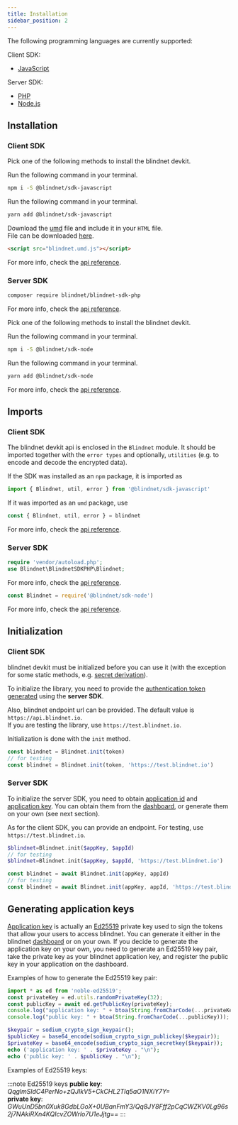 ```yaml
---
title: Installation
sidebar_position: 2
---
```



The following programming languages are currently supported:

Client SDK:

- [JavaScript](../api_reference/client/javascript/latest)

Server SDK:

- [PHP](../api_reference/server/php/latest)
- [Node.js](../api_reference/server/node.js/latest)

## Installation

### Client SDK

<Tabs groupId="lang-client">
<TabItem value="js" label="JavaScript" default>

Pick one of the following methods to install the blindnet devkit.

<Tabs>
<TabItem value="npm" label="npm" default>

Run the following command in your terminal.
```bash
npm i -S @blindnet/sdk-javascript
```

</TabItem>
<TabItem value="yarn" label="yarn" default>

Run the following command in your terminal.
```bash
yarn add @blindnet/sdk-javascript
```

</TabItem>
<TabItem value="umd" label="umd" default>

Download the [umd](https://irian.to/blogs/what-are-cjs-amd-umd-and-esm-in-javascript/) file and include it in your `HTML` file.  
File can be downloaded [here](https://raw.githubusercontent.com/blindnet-io/blindnet-sdk-js/develop/lib/index.umd.js).
```html
<script src="blindnet.umd.js"></script>
```

</TabItem>
</Tabs>

For more info, check the [api reference](../api_reference/client/javascript/latest#installation).

</TabItem>
</Tabs>

### Server SDK

<Tabs groupId="lang-server">
<TabItem value="php" label="PHP" default>

```bash 
composer require blindnet/blindnet-sdk-php
```

For more info, check the [api reference](../api_reference/server/php/latest#installation).

</TabItem>
<TabItem value="node" label="Node.js" default>

Pick one of the following methods to install the blindnet devkit.

<Tabs>
<TabItem value="npm" label="npm" default>

Run the following command in your terminal.
```bash
npm i -S @blindnet/sdk-node
```

</TabItem>
<TabItem value="yarn" label="yarn" default>

Run the following command in your terminal.
```bash
yarn add @blindnet/sdk-node
```

</TabItem>
</Tabs>

For more info, check the [api reference](../api_reference/server/node.js/latest#installation).

</TabItem>
</Tabs>

## Imports

### Client SDK
The blindnet devkit api is enclosed in the `Blindnet` module. It should be imported together with the `error types` and optionally, `utilities` (e.g. to encode and decode the encrypted data).

<Tabs groupId="lang-client">
<TabItem value="js" label="JavaScript" default>

If the SDK was installed as an `npm` package, it is imported as

```js
import { Blindnet, util, error } from '@blindnet/sdk-javascript'
```

If it was imported as an `umd` package, use
```js
const { Blindnet, util, error } = blindnet
```

For more info, check the [api reference](../api_reference/client/javascript/latest#imports).

</TabItem>
</Tabs>

### Server SDK

<Tabs groupId="lang-server">
<TabItem value="php" label="PHP" default>

```php linenums="1"
require 'vendor/autoload.php';
use Blindnet\BlindnetSDKPHP\Blindnet;
```

For more info, check the [api reference](../api_reference/server/php/latest#imports).

</TabItem>
<TabItem value="node" label="Node.js" default>

```js
const Blindnet = require('@blindnet/sdk-node')
```

For more info, check the [api reference](../api_reference/server/node.js/latest#imports).

</TabItem>
</Tabs>

## Initialization

### Client SDK 
blindnet devkit must be initialized before you can use it (with the exception for some static methods, e.g. [secret derivation](./managing_users_access#splitting-secrets)).

To initialize the library, you need to provide the [authentication token generated](./managing_users_access#creating-user-tokens) using the **server SDK**.

Also, blindnet endpoint url can be provided. The default value is `https://api.blindnet.io`.  
If you are testing the library, use `https://test.blindnet.io`.

Initialization is done with the `init` method.

<Tabs groupId="lang">
<TabItem value="js" label="JavaScript" default>

```js linenums="1"
const blindnet = Blindnet.init(token)
// for testing
const blindnet = Blindnet.init(token, 'https://test.blindnet.io')
```

</TabItem>
</Tabs>

### Server SDK
To initialize the server SDK, you need to obtain [application id](../glossary#application-id) and [application key](../glossary#application-key). You can obtain them from the [dashboard](https://dashboard.blindnet.io), or generate them on your own (see next section).

As for the client SDK, you can provide an endpoint. For testing, use `https://test.blindnet.io`.

<Tabs groupId="lang-server">
<TabItem value="php" label="PHP" default>

```php linenums="1"
$blindnet=Blindnet.init($appKey, $appId)
// for testing
$blindnet=Blindnet.init($appKey, $appId, 'https://test.blindnet.io')
```

</TabItem>
<TabItem value="node" label="Node.js" default>

```js linenums="1"
const blindnet = await Blindnet.init(appKey, appId)
// for testing
const blindnet = await Blindnet.init(appKey, appId, 'https://test.blindnet.io')
```

</TabItem>
</Tabs>

## Generating application keys

[Application key](../glossary#application-key) is actually an [Ed25519](https://en.wikipedia.org/wiki/EdDSA#Ed25519) private key used to sign the tokens that allow your users to access blindnet. You can generate it either in the blindnet [dashboard](https://dashboard.blindnet.io) or on your own. If you decide to generate the application key on your own, you need to generate an Ed25519 key pair, take the private key as your blindnet application key, and register the public key in your application on the dashboard. 

Examples of how to generate the Ed25519 key pair:

<Tabs>
<TabItem value="js" label="JavaScript" default>

```js linenums="1"
import * as ed from 'noble-ed25519';
const privateKey = ed.utils.randomPrivateKey(32);
const publicKey = await ed.getPublicKey(privateKey);
console.log("application key: " + btoa(String.fromCharCode(...privateKey, ...publicKey)));
console.log("public key: " + btoa(String.fromCharCode(...publicKey)));
```

</TabItem>
<TabItem value="php" label="PHP" default>

```php linenums="1"
$keypair = sodium_crypto_sign_keypair();
$publicKey = base64_encode(sodium_crypto_sign_publickey($keypair)); 
$privateKey = base64_encode(sodium_crypto_sign_secretkey($keypair));
echo ('application key: ' . $privateKey . "\n");
echo ('public key: ' . $publicKey . "\n");
```

</TabItem>
</Tabs>

Examples of Ed25519 keys:

:::note Ed25519 keys
**public key**: *QqglmSldC4PerNo+zQJIkV5+CkCHL2Tlq5aO1NXiY7Y=*  
**private key**: *GWuUnD5bn0Xuk8GdbLGoX+0UBanFmY3/Qq8JY8Fff2pCqCWZKV0Lg96s2j7NAkiRXn4KQIcvZOWrlo7U1eJjtg==*
:::